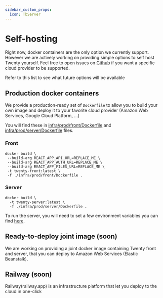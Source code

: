 ```yaml
---
sidebar_custom_props:
  icon: TbServer
---
```

# Self-hosting

Right now, docker containers are the only option we currently support. However we are actively working on providing simple options to self host Twenty yourself. 
Feel free to open issues on [Github](https://github.com/twentyhq/twenty) if you want a specific cloud provider to be supported.

Refer to this list to see what future options will be available

## Production docker containers

We provide a production-ready set of `Dockerfile` to allow you to build your own image and deploy it to your favorite cloud provider (Amazon Web Services, Google Cloud Platform, ...)

You will find these in [infra/prod/front/Dockerfile](https://github.com/twentyhq/twenty/blob/main/infra/prod/front/Dockerfile) and [infra/prod/server/Dockerfile](https://github.com/twentyhq/twenty/blob/main/infra/prod/server/Dockerfile) files.

### Front

```
docker build \
 --build-arg REACT_APP_API_URL=REPLACE_ME \
 --build-arg REACT_APP_AUTH_URL=REPLACE_ME \
 --build-arg REACT_APP_FILES_URL=REPLACE_ME \
 -t twenty-front:latest \
 -f ./infra/prod/front/Dockerfile .
```

### Server

```
docker build \
  -t twenty-server:latest \
  -f ./infra/prod/server/Dockerfile .
```

To run the server, you will need to set a few environment variables you can find [here](https://github.com/twentyhq/twenty/blob/main/server/.env.example).

## Ready-to-deploy joint image (soon)

We are working on providing a joint docker image containing Twenty front and server, that you can deploy to Amazon Web Services (Elastic Beanstalk).

## Railway (soon)

Railway(railway.app) is an infrastructure platform that let you deploy to the cloud in one-click